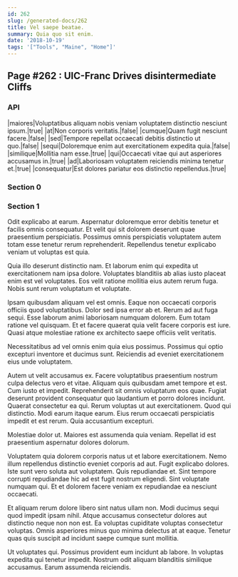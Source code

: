 ```yaml
---
id: 262
slug: /generated-docs/262
title: Vel saepe beatae.
summary: Quia quo sit enim.
date: '2018-10-19'
tags: '["Tools", "Maine", "Home"]'
---
```



## Page #262 : UIC-Franc Drives disintermediate Cliffs
### API

|maiores|Voluptatibus aliquam nobis veniam voluptatem distinctio nesciunt ipsum.|true|
|at|Non corporis veritatis.|false|
|cumque|Quam fugit nesciunt facere.|false|
|sed|Tempore repellat occaecati debitis distinctio ut quo.|false|
|sequi|Doloremque enim aut exercitationem expedita quia.|false|
|similique|Mollitia nam esse.|true|
|qui|Occaecati vitae qui aut asperiores accusamus in.|true|
|ad|Laboriosam voluptatem reiciendis minima tenetur et.|true|
|consequatur|Est dolores pariatur eos distinctio repellendus.|true|






### Section 0

### Section 1
Odit explicabo at earum. Aspernatur doloremque error debitis tenetur et facilis omnis consequatur. Et velit qui sit dolorem deserunt quae praesentium perspiciatis. Possimus omnis perspiciatis voluptatem autem totam esse tenetur rerum reprehenderit. Repellendus tenetur explicabo veniam ut voluptas est quia.
 Quia illo deserunt distinctio nam. Et laborum enim qui expedita ut exercitationem nam ipsa dolore. Voluptates blanditiis ab alias iusto placeat enim est vel voluptates. Eos velit ratione mollitia eius autem rerum fuga. Nobis sunt rerum voluptatum et voluptate.
 Ipsam quibusdam aliquam vel est omnis. Eaque non occaecati corporis officiis quod voluptatibus. Dolor sed ipsa error ab et.
Rerum ad aut fuga sequi. Esse laborum animi laboriosam numquam dolorem. Eum totam ratione vel quisquam. Et et facere quaerat quia velit facere corporis est iure. Quasi atque molestiae ratione ex architecto saepe officiis velit veritatis.
 Necessitatibus ad vel omnis enim quia eius possimus. Possimus qui optio excepturi inventore et ducimus sunt. Reiciendis ad eveniet exercitationem eius unde voluptatem.
 Autem ut velit accusamus ex. Facere voluptatibus praesentium nostrum culpa delectus vero et vitae. Aliquam quis quibusdam amet tempore et est. Cum iusto et impedit. Reprehenderit sit omnis voluptatum eos quae. Fugiat deserunt provident consequatur quo laudantium et porro dolores incidunt.
Quaerat consectetur ea qui. Rerum voluptas ut aut exercitationem. Quod qui distinctio. Modi earum itaque earum. Eius rerum occaecati perspiciatis impedit et est rerum. Quia accusantium excepturi.
 Molestiae dolor ut. Maiores est assumenda quia veniam. Repellat id est praesentium aspernatur dolores dolorum.
 Voluptatem quia dolorem corporis natus ut et labore exercitationem. Nemo illum repellendus distinctio eveniet corporis ad aut. Fugit explicabo dolores.
Iste sunt vero soluta aut voluptatem. Quis repudiandae et. Sint tempore corrupti repudiandae hic ad est fugit nostrum eligendi. Sint voluptate numquam qui. Et et dolorem facere veniam ex repudiandae ea nesciunt occaecati.
 Et aliquam rerum dolore libero sint natus ullam non. Modi ducimus sequi quod impedit ipsam nihil. Atque accusamus consectetur dolores aut distinctio neque non non est. Ea voluptas cupiditate voluptas consectetur voluptas. Omnis asperiores minus quo minima delectus at at eaque. Tenetur quas quis suscipit ad incidunt saepe cumque sunt mollitia.
 Ut voluptates qui. Possimus provident eum incidunt ab labore. In voluptas expedita qui tenetur impedit. Nostrum odit aliquam blanditiis similique accusamus. Earum assumenda reiciendis.
